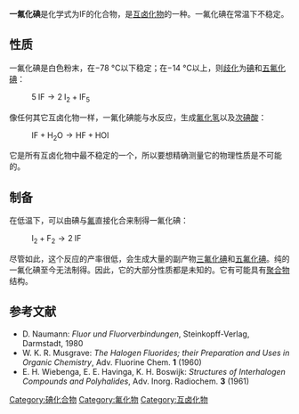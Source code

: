 {{Chembox
| Name = 一氟化碘
| ImageFileL1 = Iodine-monofluoride-2D.png
| ImageSizeL1 = 120px
| ImageFileR1 = Iodine-monofluoride-3D-vdW.png
| ImageSizeR1 = 120px
| IUPACName = 一氟化碘
| OtherNames = 氟化碘（I）
|Section1={{Chembox Identifiers
| CASNo_Ref = {{cascite|correct|??}}
| CASNo = 13873-84-2
| PubChem = 139637
| ChemSpiderID_Ref = {{chemspidercite|changed|chemspider}}
| ChemSpiderID = 123150
| SMILES = FI
| InChI = 1/FI/c1-2
| InChIKey = PDJAZCSYYQODQF-UHFFFAOYAT
| StdInChI_Ref = {{stdinchicite|changed|chemspider}}
| StdInChI = 1S/FI/c1-2
| StdInChIKey_Ref = {{stdinchicite|changed|chemspider}}
| StdInChIKey = PDJAZCSYYQODQF-UHFFFAOYSA-N }}
|Section2 = {{Chembox Properties
| Formula = IF
| MolarMass = 145.9
| Appearance = 白色粉末（-78 °C以下）
| Density =
| Solubility =
| MeltingPt = -14 °C(分解）
| BoilingPt =
  }}
}}
'''一氟化碘'''是化学式为IF的化合物，是[[互卤化物|互卤化物]]的一种。一氟化碘在常温下不稳定。

== 性质 ==

一氟化碘是白色粉末，在−78 °C以下稳定；在−14 °C以上，则[[歧化|歧化]]为[[碘|碘]]和[[五氟化碘|五氟化碘]]：

: <math>\mathrm{5\;IF \longrightarrow 2\;I_2 + IF_5}</math>

像任何其它互卤化物一样，一氟化碘能与水反应，生成[[氟化氢|氟化氢]]以及[[次碘酸|次碘酸]]：

: <math>\mathrm{IF + H_2O \longrightarrow HF + HOI}</math>

它是所有互卤化物中最不稳定的一个，所以要想精确测量它的物理性质是不可能的。

== 制备 ==

在低温下，可以由碘与[[氟|氟]]直接化合来制得一氟化碘：

: <math>\mathrm{I_2 + F_2 \longrightarrow 2\;IF}</math>

尽管如此，这个反应的产率很低，会生成大量的副产物[[三氟化碘|三氟化碘]]和[[五氟化碘|五氟化碘]]。纯的一氟化碘至今无法制得。因此，它的大部分性质都是未知的。它有可能具有[[聚合物|聚合物]]结构。

== 参考文献 ==

* D. Naumann: ''Fluor und Fluorverbindungen'', Steinkopff-Verlag, Darmstadt, 1980
* W. K. R. Musgrave: ''The Halogen Fluorides; their Preparation and Uses in Organic Chemistry'', Adv. Fluorine Chem. '''1''' (1960)
* E. H. Wiebenga, E. E. Havinga, K. H. Boswijk: ''Structures of Interhalogen Compounds and Polyhalides'', Adv. Inorg. Radiochem. '''3''' (1961)

{{卤族元素互化物}}
{{碘化合物}}

[[Category:碘化合物|Category:碘化合物]]
[[Category:氟化物|Category:氟化物]]
[[Category:互卤化物|Category:互卤化物]]